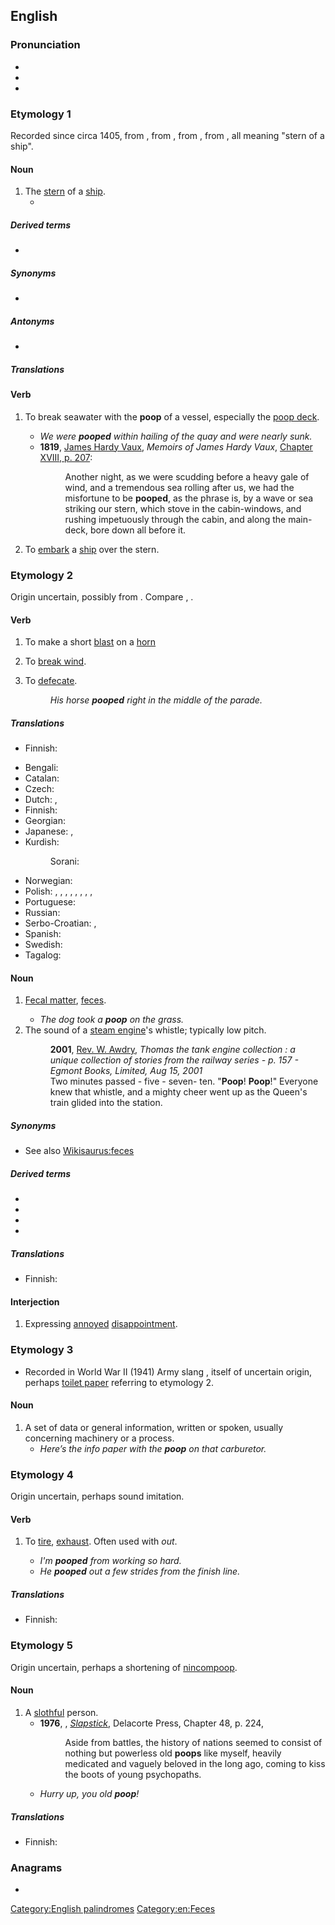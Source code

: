 ==English==

===Pronunciation===
* {{IPA|/puːp/|lang=en}}
* {{audio|En-ca-poop.ogg|Audio (CA)|lang=en}}
* {{rhymes|uːp|lang=en}}

===Etymology 1===
Recorded since circa 1405, from {{etyl|frm|en}} {{m|frm|poupe}}, from {{etyl|it|en}} {{m|it|poppa}}, from {{der|en|VL.|puppa}}, from {{etyl|la|en}} {{m|la|puppis}}, all meaning "stern of a ship".

====Noun====
{{en-noun|~}}

# The [[stern]] of a [[ship]].
#* {{seeCites}}

=====Derived terms=====
* {{l|en|poop deck}}

=====Synonyms=====
* {{l|en|stern}}

=====Antonyms=====
* {{l|en|bow}}

=====Translations=====
{{trans-see|stern}}

====Verb====
{{en-verb}}

# {{lb|en|transitive}} To break seawater with the '''poop''' of a vessel, especially the [[poop deck]].
#* ''We were '''pooped''' within hailing of the quay and were nearly sunk.''
#* '''1819''', [[w:James Hardy Vaux|James Hardy Vaux]], ''Memoirs of James Hardy Vaux'', [[s:Memoirs of James Hardy Vaux/Volume 1/Chapter 18#207|Chapter XVIII, p. 207]]:
#*: Another night, as we were scudding before a heavy gale of wind, and a tremendous sea rolling after us, we had the misfortune to be '''pooped''', as the phrase is, by a wave or sea striking our stern, which stove in the cabin-windows, and rushing impetuously through the cabin, and along the main-deck, bore down all before it.
# {{lb|en|transitive}} To [[embark]] a [[ship]] over the stern.

===Etymology 2===
Origin uncertain, possibly from {{etyl|enm|en}} {{m|enm|poupen}}. Compare {{cog|nl|poepen|t=to defecate}}, {{cog|nds-de|pupen|t=to fart; break wind}}.

====Verb====
{{en-verb}}

# {{lb|en|obsolete|intransitive}} To make a short [[blast]] on a [[horn]] {{defdate|from late 14th c.}}
# {{lb|en|obsolete|intransitive}} To [[break wind]]. {{defdate|from 18th c.}}
# {{lb|en|informal|childish|intransitive}} To [[defecate]].
#: ''His horse '''pooped''' right in the middle of the parade.''

=====Translations=====
{{trans-top|to make a short blast}}
* Finnish: {{t|fi|töräyttää}}
{{trans-mid}}
{{trans-bottom}}

{{trans-see|to break wind|break wind}}

{{trans-top|to defecate}}
* Bengali: {{t|bn|হাগা|tr=haga|sc=Beng}}
* Catalan: {{t+|ca|cagar}}
* Czech: {{t+|cs|kakat|impf}}
* Dutch: {{t-check|nl|[[kakken]] [[poepen]]}} <!-- was "[[kakken]] [[poepen]]" - assumed sum-of-parts; if an idiom, remove the wikilinks to the individual words. see [[User:Kephir/gadgets/xte#Translation_fixing]] -->, {{t-check|nl|schijten}}
* Finnish: {{t+|fi|kakata}}
* Georgian: {{t-needed|ka}}
* Japanese: {{t+|ja|うんち|tr=unchi suru|alt=うんちする|sc=Jpan}}, {{t+|ja|うんこ|tr=unko suru|alt=うんこする|sc=Jpan}}
* Kurdish:
*: Sorani: {{t|ku|گوو کردن}}
{{trans-mid}}
* Norwegian: {{t|no|bæsje}}
* Polish: {{t+|pl|srać}}, {{t|pl|załatwiać się}}, {{t|pl|defekować}}, {{t|pl|oddawać kał}}, {{t|pl|oddawać stolec}}, {{t|pl|robić kupę}}, {{t|pl|wydalać kał}}, {{t|pl|wypróżniać się}}, {{t|pl|spuszczać kreta}}
* Portuguese: {{t|pt|fazer cocô}}
* Russian: {{t+|ru|ка́кать}}
* Serbo-Croatian: {{t+|sh|kakiti}}, {{t+|sh|kakati}}
* Spanish: {{t+|es|cagar}}
* Swedish: {{t+|sv|bajsa}}
* Tagalog: {{t|tl|pagjebs}}
{{trans-bottom}}

====Noun====
{{en-noun|~}}

# {{lb|en|informal|often|childish}} [[fecal matter|Fecal matter]], [[feces]]. {{defdate|from the 18th c.}}
#* ''The dog took a '''poop''' on the grass.''
# The sound of a [[steam engine]]'s whistle; typically low pitch.
#: '''2001''', [[w:Rev. W. Awdry|Rev. W. Awdry]], ''Thomas the tank engine collection : a unique collection of stories from the railway series - p. 157 - Egmont Books, Limited, Aug 15, 2001''
#: Two minutes passed - five - seven- ten. "'''Poop'''! '''Poop'''!" Everyone knew that whistle, and a mighty cheer went up as the Queen's train glided into the station.

=====Synonyms=====
* See also [[Wikisaurus:feces]]

=====Derived terms=====
* {{l|en|pooper}}
* {{l|en|pooper scooper}}
* {{l|en|poopsicle}}
* {{l|en|YouTube poop}}

=====Translations=====
{{trans-see|feces|poo}}

{{trans-top|low-pitch sound of a whistle}}
* Finnish: {{t+|fi|tuut}}
{{trans-mid}}
{{trans-bottom}}

====Interjection====
{{en-intj}}

# {{lb|en|childish|euphemism}} Expressing [[annoyed]] [[disappointment]].

===Etymology 3===
* Recorded in World War II (1941) Army slang {{m|en|poop sheet||up-to-date information}}, itself of uncertain origin, perhaps [[toilet paper]] referring to etymology 2.

====Noun====
{{en-noun|-}}

# A set of data or general information, written or spoken, usually concerning machinery or a process.
#* ''Here’s the info paper with the '''poop''' on that carburetor.''

===Etymology 4===
Origin uncertain, perhaps sound imitation.

====Verb====
{{en-verb}}

# {{lb|en|transitive}} To [[tire]], [[exhaust]]. Often used with ''out''. {{defdate|from early 20th c.}}
#* ''I'm '''pooped''' from working so hard.''
#* ''He '''pooped''' out a few strides from the finish line.''

=====Translations=====
{{trans-top|to tire, exhaust}}
* Finnish: {{t+|fi|väsähtää}}
{{trans-mid}}
{{trans-bottom}}

===Etymology 5===
Origin uncertain, perhaps a shortening of [[nincompoop]].

====Noun====
{{en-noun}}

# A [[slothful]] person.
#* '''1976''', {{w|Kurt Vonnegut}}, ''[[w:Slapstick (novel)|Slapstick]]'', Delacorte Press, Chapter 48, p. 224,
#*: Aside from battles, the history of nations seemed to consist of nothing but powerless old '''poops''' like myself, heavily medicated and vaguely beloved in the long ago, coming to kiss the boots of young psychopaths.
#* ''Hurry up, you old '''poop'''!''

=====Translations=====
{{trans-top|slothful person}}
* Finnish: {{t+|fi|vätys}}
{{trans-mid}}
{{trans-bottom}}

===Anagrams===
* {{anagrams|en|oppo|po-po|popo}}

[[Category:English palindromes]]
[[Category:en:Feces]]